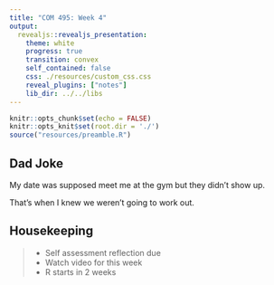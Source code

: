 ```yaml
---
title: "COM 495: Week 4"
output: 
  revealjs::revealjs_presentation:
    theme: white
    progress: true
    transition: convex
    self_contained: false
    css: ./resources/custom_css.css
    reveal_plugins: ["notes"]
    lib_dir: ../../libs
---
```


```r
knitr::opts_chunk$set(echo = FALSE)
knitr::opts_knit$set(root.dir = './')
source("resources/preamble.R")
```

## Dad Joke

My date was supposed meet me at the gym but they didn't show up.

That's when I knew we weren't going to work out.

## Housekeeping

> - Self assessment reflection due
> - Watch video for this week
> - R starts in 2 weeks
